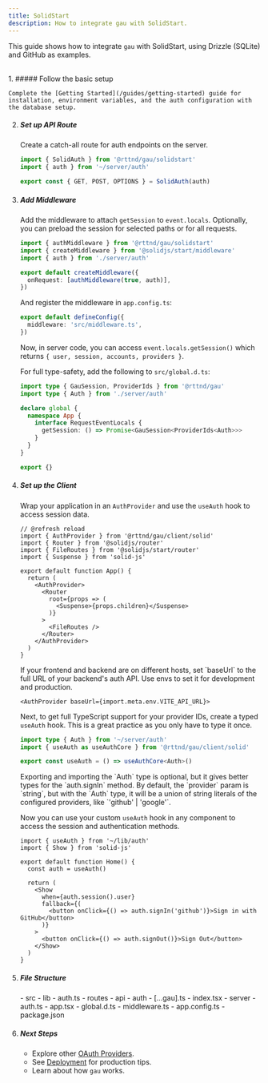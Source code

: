 ```yaml
---
title: SolidStart
description: How to integrate gau with SolidStart.
---
```



This guide shows how to integrate `gau` with SolidStart, using Drizzle (SQLite) and GitHub as examples.

<br />

<Steps>
1. ##### Follow the basic setup

    Complete the [Getting Started](/guides/getting-started) guide for installation, environment variables, and the auth configuration with the database setup.

2. ##### Set up API Route

    Create a catch-all route for auth endpoints on the server.

    ```ts title="src/routes/api/auth/[...gau].ts"
    import { SolidAuth } from '@rttnd/gau/solidstart'
    import { auth } from '~/server/auth'

    export const { GET, POST, OPTIONS } = SolidAuth(auth)
    ```

3. ##### Add Middleware

    Add the middleware to attach `getSession` to `event.locals`. Optionally, you can preload the session for selected paths or for all requests.

    ```ts title="src/middleware.ts"
    import { authMiddleware } from '@rttnd/gau/solidstart'
    import { createMiddleware } from '@solidjs/start/middleware'
    import { auth } from './server/auth'

    export default createMiddleware({
      onRequest: [authMiddleware(true, auth)],
    })
    ```

    And register the middleware in `app.config.ts`:
    ```ts title="app.config.ts"
    export default defineConfig({
      middleware: 'src/middleware.ts',
    })
    ```

    Now, in server code, you can access `event.locals.getSession()` which returns `{ user, session, accounts, providers }`.

    For full type-safety, add the following to `src/global.d.ts`:

    ```ts title="src/global.d.ts"
    import type { GauSession, ProviderIds } from '@rttnd/gau'
    import type { Auth } from './server/auth'

    declare global {
      namespace App {
        interface RequestEventLocals {
          getSession: () => Promise<GauSession<ProviderIds<Auth>>>
        }
      }
    }

    export {}
    ```

4. ##### Set up the Client

    Wrap your application in an `AuthProvider` and use the `useAuth` hook to access session data.

    ```tsx title="src/app.tsx"
    // @refresh reload
    import { AuthProvider } from '@rttnd/gau/client/solid'
    import { Router } from '@solidjs/router'
    import { FileRoutes } from '@solidjs/start/router'
    import { Suspense } from 'solid-js'

    export default function App() {
      return (
        <AuthProvider>
          <Router
            root={props => (
              <Suspense>{props.children}</Suspense>
            )}
          >
            <FileRoutes />
          </Router>
        </AuthProvider>
      )
    }
    ```

    <Aside type="note">
      If your frontend and backend are on different hosts, set `baseUrl` to the full URL of your backend's auth API. Use envs to set it for development and production.

      ```tsx
      <AuthProvider baseUrl={import.meta.env.VITE_API_URL}>
      ```
    </Aside>

    Next, to get full TypeScript support for your provider IDs, create a typed `useAuth` hook. This is a great practice as you only have to type it once.

    ```ts title="src/lib/auth.ts"
    import type { Auth } from '~/server/auth'
    import { useAuth as useAuthCore } from '@rttnd/gau/client/solid'

    export const useAuth = () => useAuthCore<Auth>()
    ```

    <Aside type="note">
      Exporting and importing the `Auth` type is optional, but it gives better types for the `auth.signIn` method.
      By default, the `provider` param is `string`, but with the `Auth` type, it will be a union of string literals of the configured providers, like `'github' | 'google'`.
    </Aside>

    Now you can use your custom `useAuth` hook in any component to access the session and authentication methods.

    ```tsx title="src/routes/index.tsx"
    import { useAuth } from '~/lib/auth'
    import { Show } from 'solid-js'

    export default function Home() {
      const auth = useAuth()

      return (
        <Show
          when={auth.session().user}
          fallback={(
            <button onClick={() => auth.signIn('github')}>Sign in with GitHub</button>
          )}
        >
          <button onClick={() => auth.signOut()}>Sign Out</button>
        </Show>
      )
    }
    ```

5. ##### File Structure

    <FileTree>
      - src
        - lib
          - auth.ts
        - routes
          - api
            - auth
              - [...gau].ts
          - index.tsx
        - server
          - auth.ts
        - app.tsx
        - global.d.ts
        - middleware.ts
      - app.config.ts
      - package.json
    </FileTree>

6. ##### Next Steps

    - Explore other [OAuth Providers](/oauth-providers).
    - See [Deployment](/guides/deployment) for production tips.
    - Learn about how `gau` works.
</Steps>
